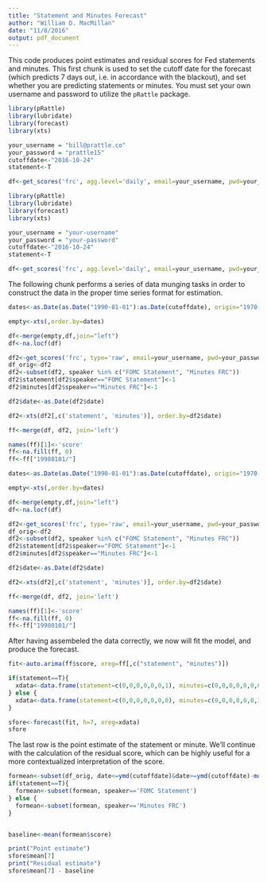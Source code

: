 ```yaml
---
title: "Statement and Minutes Forecast"
author: "William D. MacMillan"
date: "11/8/2016"
output: pdf_document
---
```


This code produces point estimates and residual scores for Fed statements and minutes. This first chunk is used to set the cutoff date for the forecast (which predicts 7 days out, i.e. in accordance with the blackout), and set whether you are predicting statements or minutes. You must set your own username and password to utilize the `pRattle` package.

```r
library(pRattle)
library(lubridate)
library(forecast)
library(xts)

your_username = "bill@prattle.co"
your_password = "prattle15"
cutoffdate<-"2016-10-24"
statement<-T

df<-get_scores('frc', agg.level='daily', email=your_username, pwd=your_password)
```

```r
library(pRattle)
library(lubridate)
library(forecast)
library(xts)

your_username = "your-username"
your_password = "your-password"
cutoffdate<-"2016-10-24"
statement<-T

df<-get_scores('frc', agg.level='daily', email=your_username, pwd=your_password)
```

The following chunk performs a series of data munging tasks in order to construct the data in the proper time series format for estimation.

```r
dates<-as.Date(as.Date("1990-01-01"):as.Date(cutoffdate), origin="1970-01-01")

empty<-xts(,order.by=dates)

df<-merge(empty,df,join="left")
df<-na.locf(df)

df2<-get_scores('frc', type='raw', email=your_username, pwd=your_password)
df_orig<-df2
df2<-subset(df2, speaker %in% c("FOMC Statement", "Minutes FRC"))
df2$statement[df2$speaker=="FOMC Statement"]<-1
df2$minutes[df2$speaker=="Minutes FRC"]<-1

df2$date<-as.Date(df2$date)

df2<-xts(df2[,c('statement', 'minutes')], order.by=df2$date)

ff<-merge(df, df2, join='left')

names(ff)[1]<-'score'
ff<-na.fill(ff, 0)
ff<-ff["19980101/"]
```

```r
dates<-as.Date(as.Date("1990-01-01"):as.Date(cutoffdate), origin="1970-01-01")

empty<-xts(,order.by=dates)

df<-merge(empty,df,join="left")
df<-na.locf(df)

df2<-get_scores('frc', type='raw', email=your_username, pwd=your_password)
df_orig<-df2
df2<-subset(df2, speaker %in% c("FOMC Statement", "Minutes FRC"))
df2$statement[df2$speaker=="FOMC Statement"]<-1
df2$minutes[df2$speaker=="Minutes FRC"]<-1

df2$date<-as.Date(df2$date)

df2<-xts(df2[,c('statement', 'minutes')], order.by=df2$date)

ff<-merge(df, df2, join='left')

names(ff)[1]<-'score'
ff<-na.fill(ff, 0)
ff<-ff["19980101/"]
```
After having assembeled the data correctly, we now will fit the model, and produce the forecast.
```r
fit<-auto.arima(ff$score, xreg=ff[,c("statement", "minutes")])

if(statement==T){
  xdata<-data.frame(statement=c(0,0,0,0,0,0,1), minutes=c(0,0,0,0,0,0,0))  
} else {
  xdata<-data.frame(statement=c(0,0,0,0,0,0,0), minutes=c(0,0,0,0,0,0,1))  
}

sfore<-forecast(fit, h=7, xreg=xdata)
sfore
```
The last row is the point estimate of the statement or minute. We'll continue with the calculation of the residual score, which can be highly useful for a more contextualized interpretation of the score.

```r
formean<-subset(df_orig, date<=ymd(cutoffdate)&date>=ymd(cutoffdate)-months(12))
if(statement==T){
  formean<-subset(formean, speaker=='FOMC Statement')
} else {
  formean<-subset(formean, speaker=='Minutes FRC')
}


baseline<-mean(formean$score)

print("Point estimate")
sfore$mean[7]
print("Residual estimate")
sfore$mean[7] - baseline
```

